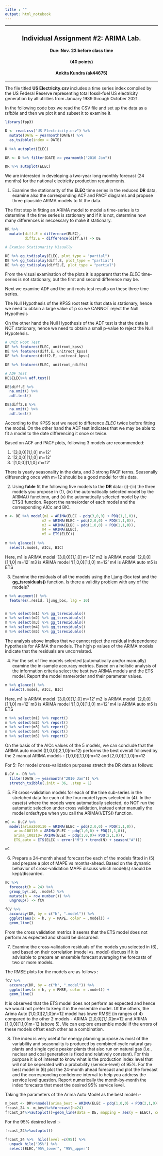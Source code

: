 ```yaml
---
title : "" 
output: html_notebook
---
```

***
<center>
## Individual Assignment #2: ARIMA Lab.
#### Due: Nov. 23 before class time
#### (40 points)
#### Ankita Kundra (ak44675)
</center>
***

The file titled **US Electricity.csv** includes a time series index compiled by the US Federal Reserve representing total fossil-fuel US electricity generation by all utilities from January 1939 through October 2021.

In the following code box we read the CSV file and set up the data as a *tsibble* and then we plot it and subset it to examine it.

```r
library(fpp3)

D <- read.csv("US Electricity.csv") %>% 
  mutate(DATE = yearmonth(DATE)) %>%
  as_tsibble(index = DATE)
  
D %>% autoplot(ELEC)

DR <- D %>% filter(DATE >= yearmonth("2010 Jan"))

DR %>% autoplot(ELEC)
```

We are interested in developing a two-year long monthly forecast (24 months) for the national electricity production requirements. 


1. Examine the stationarity of the **ELEC** time series in the reduced **DR** data, examine also the corresponding ACF and PACF diagrams and propose three plausible ARIMA models to fit the data.


The first step in fitting an ARIMA model to model a time-series is to determine if the time series is stationary and if it is not, determine how many differences is neccessary to make it stationary.

```r


DR %>% 
  mutate(diff.E = difference(ELEC),
         diff2.E = difference(diff.E)) -> DE

```


```r

# Examine Stationarity Visually

DE %>% gg_tsdisplay(ELEC, plot_type = "partial")  
DE %>% gg_tsdisplay(diff.E, plot_type = "partial")
DE %>% gg_tsdisplay(diff2.E, plot_type = "partial")

```
From the visual examination of the plots it is apparent that the *ELEC* time-series is not stationary, but the first and second difference may be.

Next we examine ADF and the unit roots test results on these three time series.

The Null Hypothesis of the KPSS root test is that data is stationary, hence we need to obtain a large value of p so we CANNOT reject the Null Hypothesis

On the other hand the Null Hypothesis of the ADF test is that the data is NOT stationary, hence we need to obtain a small p-value to reject the Null Hypotehsis.


```r

# Unit Root Test
DE %>% features(ELEC, unitroot_kpss)
DE %>% features(diff.E, unitroot_kpss)
DE %>% features(diff2.E, unitroot_kpss)

DE %>% features(ELEC, unitroot_ndiffs)

# ADF Test
DE$ELEC%>% adf.test()

DE$diff.E %>%
  na.omit() %>%
  adf.test()

DE$diff2.E %>%
  na.omit() %>%
  adf.test()

```

According to the KPSS test we need to difference *ELEC* twice before fitting the model. On the other hand the ADF test indicates that we may be able to fit a model to the date differencing it once or twice.

Based on ACF and PACF plots, following 3 models are recommended:

1. '[3,0,0][1,1,0] m=12'
2. '[2,0,0][1,1,0] m=12'
3. '[1,0,0][1,1,0] m=12'

There is yearly seasonality in the data, and 3 strong PACF terms. Seasonally differencing once with m=12 should be a good model for this data.


2. Using **fable** fit the following five models to the **DR** data: (i)-(iii) the three models you propose in (1), (iv) the automatically selected model by the ARIMA() functionn, and (v) the automatically selected model by the ETS() function.  Report the name/order of each model and the corresponding AICc and BIC.

```r
m <- DE %>% model(m1 = ARIMA(ELEC ~ pdq(3,0,0) + PDQ(1,1,0)),
                 m2 = ARIMA(ELEC ~ pdq(2,0,0) + PDQ(1,1,0)),
                 m3 = ARIMA(ELEC ~ pdq(1,0,0) + PDQ(1,1,0)),
                 m4 = ARIMA(ELEC),
                 m5 = ETS(ELEC))
                 
m %>% glance() %>%
  select(.model, AICc, BIC)
```

Here, 
m1 is ARIMA model '[3,0,0][1,1,0] m=12'
m2 is ARIMA model '[2,0,0][1,1,0] m=12'
m3 is ARIMA model  '[1,0,0][1,1,0] m=12'
m4 is ARIMA auto
m5 is ETS


3. Examine the residuals of all the models using the Ljung-Box test and the **gg_tsresiduals()** function. Is there a validity problem with any of the models?


```r
m %>% augment() %>%
  features(.resid, ljung_box, lag = 10)


m %>% select(m1) %>% gg_tsresiduals()
m %>% select(m2) %>% gg_tsresiduals()
m %>% select(m3) %>% gg_tsresiduals()
m %>% select(m4) %>% gg_tsresiduals()
m %>% select(m5) %>% gg_tsresiduals()
```


The analysis above implies that we cannot reject the residual independence hypothesis for ARIMA the models. The high p values of the ARIMA models indicate that the residuals are uncorrelated. 


4. For the set of five models selected (automatically and/or manually)  examine the in-sample accuracy metrics.  Based on a holistic analysis of the information criteria select the best two ARIMA models and the ETS model. Report the model name/order and their parameter values.


```r
m %>% glance() %>%
  select(.model, AICc, BIC)
```

Here, 
m1 is ARIMA model '[3,0,0][1,1,0] m=12'
m2 is ARIMA model '[2,0,0][1,1,0] m=12'
m3 is ARIMA model  '[1,0,0][1,1,0] m=12'
m4 is ARIMA auto
m5 is ETS

```r
m %>% select(m1) %>% report()
m %>% select(m2) %>% report()
m %>% select(m3) %>% report()
m %>% select(m4) %>% report()
m %>% select(m5) %>% report()
```

On the basis of the AICc values of the 5 models, we can conclude that the ARIMA auto model ([1,0,0][2,1,0]m=12) performs the best overall followed by the 2 manual ARIMA models - [1,0,0][1,1,0]m=12 and [2,0,0][1,1,0]m=12

For 5:
For model cross-validation purposes stretch the DR data as follows:

```r
D.CV <- DR %>%
  filter(DATE >= yearmonth("2010 Jan")) %>%
  stretch_tsibble(.init = 36, .step = 1)
```


5. Fit cross-validation models for each of the time sub-series in the stretched data for each of the four model types selected in (4). In the case(s) where the models were automatically selected, do NOT run the automatic selection under cross validation, instead enter manually the model order/type when you call the ARIMA()/ETS() function. 

```r
mC <- D.CV %>% 
  model(arima200110 = ARIMA(ELEC ~ pdq(2,0,0) + PDQ(1,1,0)),
    arima100110 = ARIMA(ELEC ~ pdq(1,0,0) + PDQ(1,1,0)),
    arima_100210= ARIMA(ELEC ~ pdq(1,0,0)+ PDQ(2,1,0)),
    ETS_auto = ETS(ELEC ~ error("M") + trend(N) + season("A")))

mC
```

6. Prepare a 24-month ahead forecast foe each of the models fitted in (5) and prepare a plot of MAPE vs months-ahead.  Based on the dynamic behavior of cross-validation MAPE discuss which model(s) should be kept/discarded.


```r

mC %>% 
  forecast(h = 24) %>%
  group_by(.id, .model) %>%
  mutate(h = row_number()) %>%
  ungroup() -> fCV
```
  
  
```r

fCV %>%
  accuracy(DR, by = c("h", ".model")) %>%
  ggplot(aes(x = h, y = MAPE, color = .model)) +
  geom_line()

```



From the cross validation metrics it seems that the ETS model does not perform as expected and should be discarded.

7. Examine the cross-validation residuals of the models you selected in (6), and based on their correlation (model vs. model) discuss if it is advisable to prepare an ensemble forecast averaging the forecasts of two or more models.

The RMSE plots for the models are as follows :

```r
fCV %>%
  accuracy(DR, by = c("h", ".model")) %>%
  ggplot(aes(x = h, y = RMSE, color = .model)) +
  geom_line()

```

It is observed that the ETS model does not perform as expected and hence we would not prefer to keep it in the ensemble model. Of the others, the Arima Auto [1,0,0][2,1,0]m=12 model has lower RMSE (in ranges of 4) compared to the other 2 models - ARIMA [2,0,0][1,1,0]m=12 and ARIMA [1,0,0][1,1,0]m=12 (above 5). 
We can explore ensemble model if the errors of these models offset each other as a combination.



8. The index is very useful for energy planning purpose as most of the variability and seasonality is produced by combined cycle natural gas plants and single cycle peaker plants that also run on natural gas (i.e., nuclear and coal generation is fixed and relatively constant).  For this purpose it is of interest to know what is the production index level that will not be seperated with a probability (service-level) of 95%. For the best model in (6) plot the 24-month ahead forecast and plot the forecast and the corresponding confidence interval to help you address the service level question. Report numerically the month-by-month the index forecasts that meet the desired 95% service level.


Taking the parameters of the Arima Auto Model as the best model :- 

```r
m_best <- DR%>%model(arima_best = ARIMA(ELEC ~ pdq(1,0,0) + PDQ(2,1,0)))
frcast_24 <- m_best%>%forecast(h=24)
frcast_24%>%autoplot()+geom_line(data = DE, mapping = aes(y = ELEC), col = "grey")
```

For the 95% desired level :-
```r
frcast_24%>%autoplot()
```

```r
frcast_24 %>%  hilo(level =c(95)) %>%
  unpack_hilo("95%") %>%
  select(ELEC,"95%_lower", "95%_upper")
```






